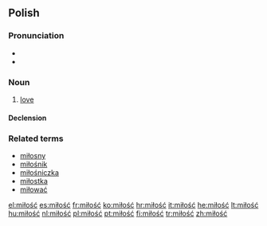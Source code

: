 ==Polish==

===Pronunciation===
*{{audio|Pl-miłość.ogg|audio}}
* {{IPA|[ˈmiwɔɕt͡ɕ]|lang=pl}}

===Noun===
{{infl|pl|noun|g=f}}

# [[love]]

====Declension====
{{pl-decl-noun-ść|miłoś}}

===Related terms===
*[[miłosny]]
*[[miłośnik]] {{m}}
*[[miłośniczka]] {{f}}
*[[miłostka]] {{f}}
*[[miłować]]

[[el:miłość]]
[[es:miłość]]
[[fr:miłość]]
[[ko:miłość]]
[[hr:miłość]]
[[it:miłość]]
[[he:miłość]]
[[lt:miłość]]
[[hu:miłość]]
[[nl:miłość]]
[[pl:miłość]]
[[pt:miłość]]
[[fi:miłość]]
[[tr:miłość]]
[[zh:miłość]]